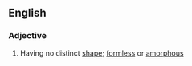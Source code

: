 ==English==

===Adjective===
{{en-adj}}

# Having no distinct [[shape]]; [[formless]] or [[amorphous]]
